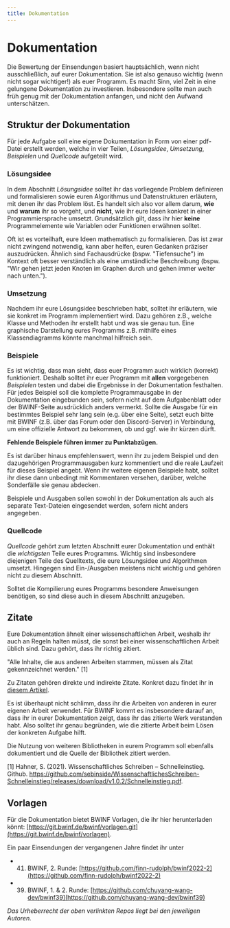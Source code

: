```yaml
---
title: Dokumentation
---
```


# Dokumentation

Die Bewertung der Einsendungen basiert hauptsächlich, wenn nicht ausschließlich,
auf eurer Dokumentation. Sie ist also genauso wichtig (wenn nicht sogar wichtiger!)
als euer Programm.
Es macht Sinn, viel Zeit in eine gelungene Dokumentation zu investieren.
Insbesondere sollte man auch
früh genug mit der Dokumentation anfangen, und nicht den Aufwand unterschätzen.


## Struktur der Dokumentation

Für jede Aufgabe soll eine eigene Dokumentation in Form von einer pdf-Datei
erstellt werden, welche in vier Teilen, *Lösungsidee*, *Umsetzung*,
*Beispielen* und *Quellcode* aufgeteilt wird.

### Lösungsidee

In dem Abschnitt *Lösungsidee* solltet ihr das vorliegende Problem definieren
und formalisieren sowie euren Algorithmus und Datenstrukturen erläutern, mit
denen ihr das Problem löst. Es handelt sich also vor allem darum, **wie** und
**warum** ihr so vorgeht, und **nicht**, wie ihr eure Ideen konkret in einer
Programmiersprache umsetzt. Grundsätzlich gilt, dass ihr hier **keine**
Programmelemente wie Variablen oder Funktionen erwähnen solltet. 

Oft ist es vorteilhaft, eure Ideen mathematisch zu formalisieren.
Das ist zwar nicht zwingend notwendig, kann aber helfen, euren Gedanken präziser auszudrücken.
Ähnlich sind Fachausdrücke (bspw. "Tiefensuche") im Kontext oft besser verständlich als eine
umständliche Beschreibung (bspw. "Wir gehen jetzt jeden Knoten im Graphen durch
und gehen immer weiter nach unten.").  

### Umsetzung

Nachdem ihr eure Lösungsidee beschrieben habt, solltet ihr erläutern, wie sie
konkret im Programm implementiert wird. Dazu gehören z.B., welche Klasse und
Methoden ihr erstellt habt und was sie genau tun. Eine graphische Darstellung
eures Programms z.B. mithilfe eines Klassendiagramms könnte manchmal hilfreich
sein.

### Beispiele

Es ist wichtig, dass man sieht, dass euer Programm auch wirklich (korrekt)
funktioniert. Deshalb solltet ihr euer Programm mit **allen** vorgegebenen
*Beispielen* testen und dabei die Ergebnisse in der Dokumentation festhalten. Für
jedes Beispiel soll die komplette Programmausgabe in der Dokumentation
eingebunden sein, sofern nicht auf dem Aufgabenblatt oder der BWINF-Seite
ausdrücklich anders vermerkt. Sollte die Ausgabe für ein bestimmtes Beispiel
sehr lang sein (e.g. über eine Seite), setzt euch bitte mit BWINF (z.B. über das
Forum oder den Discord-Server) in Verbindung, um eine offizielle Antwort zu
bekommen, ob und ggf. wie ihr kürzen dürft.

**Fehlende Beispiele führen immer zu Punktabzügen.**

Es ist darüber hinaus empfehlenswert, wenn ihr zu jedem Beispiel und den
dazugehörigen Programmausgaben kurz kommentiert und die reale Laufzeit für dieses
Beispiel angebt. Wenn ihr weitere eigenen Beispiele habt, solltet ihr diese dann
unbedingt mit Kommentaren versehen, darüber, welche Sonderfälle sie genau
abdecken. 

Beispiele und Ausgaben sollen sowohl in der Dokumentation als auch als separate
Text-Dateien eingesendet werden, sofern nicht anders angegeben. 

### Quellcode

*Quellcode* gehört zum letzten Abschnitt eurer Dokumentation und enthält die
*wichtigsten* Teile eures Programms. Wichtig sind insbesondere diejenigen Teile
des Quelltexts, die eure Lösungsidee und Algorithmen umsetzt. Hingegen sind
Ein-/Ausgaben meistens nicht wichtig und gehören nicht zu diesem Abschnitt. 

Solltet die Kompilierung eures Programms besondere Anweisungen benötigen, so
sind diese auch in diesem Abschnitt anzugeben.

## Zitate

Eure Dokumentation ähnelt einer wissenschaftlichen Arbeit, weshalb ihr auch an
Regeln halten müsst, die sonst bei einer wissenschaftlichen Arbeit üblich sind.
Dazu gehört, dass ihr richtig zitiert. 

"Alle Inhalte, die aus anderen Arbeiten stammen, müssen als Zitat gekennzeichnet werden." [1]

Zu Zitaten gehören direkte und indirekte Zitate. Konkret dazu findet ihr in
[diesem
Artikel](https://www.br.de/fernsehen/ard-alpha/sendungen/campus/richtig-zitieren-schriftliche-arbeit-100.html). 

Es ist überhaupt nicht schlimm, dass ihr die Arbeiten von anderen in eurer
eigenen Arbeit verwendet. Für BWINF kommt es insbesondere darauf an, dass ihr in
eurer Dokumentation zeigt, dass ihr das zitierte Werk verstanden habt. Also
solltet ihr genau begründen, wie die zitierte Arbeit beim Lösen der konkreten Aufgabe
hilft. 

Die Nutzung von weiteren Bibliotheken in eurem Programm soll ebenfalls
dokumentiert und die Quelle der Bibliothek zitiert werden. 

[1] Hahner, S. (2021). Wissenschaftliches Schreiben – Schnelleinstieg. Github. https://github.com/sebinside/WissenschaftlichesSchreiben-Schnelleinstieg/releases/download/v1.0.2/Schnelleinstieg.pdf. 


## Vorlagen

Für die Dokumentation bietet BWINF Vorlagen, die ihr hier herunterladen könnt: [https://git.bwinf.de/bwinf/vorlagen.git](https://git.bwinf.de/bwinf/vorlagen).

Ein paar Einsendungen der vergangenen Jahre findet ihr unter
- 41. BWINF, 2. Runde: [https://github.com/finn-rudolph/bwinf2022-2](https://github.com/finn-rudolph/bwinf2022-2)
- 39. BWINF, 1. & 2. Runde: [https://github.com/chuyang-wang-dev/bwinf39](https://github.com/chuyang-wang-dev/bwinf39)

*Das Urheberrecht der oben verlinkten Repos liegt bei den jeweiligen Autoren.*


<ReferenceList>
<ReferenceListItem url="https://bwinf.de/fileadmin/bundeswettbewerb/41/Loesungshinweise411.pdf" author="BWINF" title="Lösungshinweise 41.1" />
<ReferenceListItem url="https://sdq.kastel.kit.edu/wiki/Wissenschaftliches_Schreiben/Zitieren" author="KIT" title="Wissenschaftliches Schreiben/Zitieren" />
<ReferenceListItem url="https://github.com/sebinside/WissenschaftlichesSchreiben-Schnelleinstieg/releases/download/v1.0.2/Schnelleinstieg.pdf" author="Sebastian Hahner" title="Wissenschaftliches Schreiben – Schnelleinstieg" />
<ReferenceListItem url="https://www.br.de/fernsehen/ard-alpha/sendungen/campus/richtig-zitieren-schriftliche-arbeit-100.html" author="Friederike Kühn" title="Richtig Zitieren!" />
</ReferenceList>
